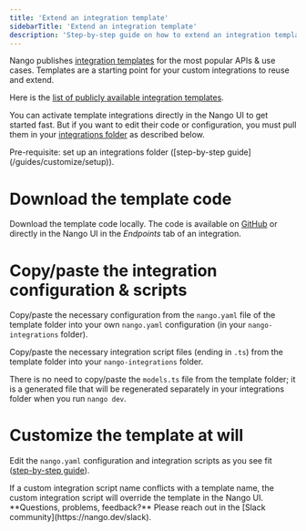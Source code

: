 ```yaml
---
title: 'Extend an integration template'
sidebarTitle: 'Extend an integration template'
description: 'Step-by-step guide on how to extend an integration template.'
---
```


Nango publishes [integration templates](/understand/concepts/templates) for the most popular APIs & use cases. Templates are a starting point for your custom integrations to reuse and extend.

Here is the [list of publicly available integration templates](https://www.nango.dev/templates).

You can activate template integrations directly in the Nango UI to get started fast. But if you want to edit their code or configuration, you must pull them in your [integrations folder](/understand/concepts/scripts#integration-folder) as described below.

<Info>
Pre-requisite: set up an integrations folder ([step-by-step guide](/guides/customize/setup)).
</Info>

# Download the template code

Download the template code locally. The code is available on [GitHub](https://www.nango.dev/templates) or directly in the Nango UI in the _Endpoints_ tab of an integration.

# Copy/paste the integration configuration & scripts

Copy/paste the necessary configuration from the `nango.yaml` file of the template folder into your own `nango.yaml` configuration (in your `nango-integrations` folder).

Copy/paste the necessary integration script files (ending in `.ts`) from the template folder into your `nango-integrations` folder.

There is no need to copy/paste the `models.ts` file from the template folder; it is a generated file that will be regenerated separately in your integrations folder when you run `nango dev`.

# Customize the template at will

Edit the `nango.yaml` configuration and integration scripts as you see fit ([step-by-step guide](/guides/customize/create-a-custom-integration)).

<Warning>
If a custom integration script name conflicts with a template name, the custom integration script will override the template in the Nango UI.
</Warning>

<Tip>
**Questions, problems, feedback?** Please reach out in the [Slack community](https://nango.dev/slack).
</Tip>
